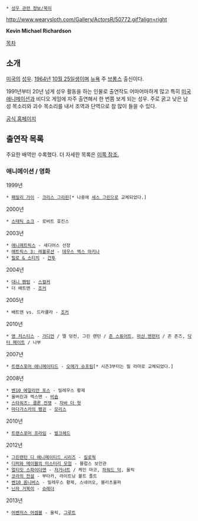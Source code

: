  * [[성우 관련 정보/북미]]

http://www.wearysloth.com/Gallery/ActorsR/50772.gif?align=right

'''Kevin Michael Richardson'''

[[목차]]
== 소개 ==
[[미국]]의 [[성우]]. [[1964년]] [[10월 25일]]생이며 [[뉴욕]] 주 [[브롱스]] 출신이다.

1991년부터 20년 넘게 성우 활동을 하는 인물로 출연작도 어마어마하게 많고 특히 [[미국 애니메이션]]과 비디오 게임에 자주 출연해서 한 번쯤 보게 되는 성우. 주로 굵고 낮은 남성 목소리와 괴수 목소리를 내서 조역과 단역으로 참 많이 들을 수 있다.

[http://www.kevinmichaelrichardson.com/ 공식 홈페이지]

== 출연작 목록 ==
주요한 배역만 수록했다. 더 자세한 목록은 [http://www.behindthevoiceactors.com/Kevin-Michael-Richardson/ 이쪽 참조.]

=== 애니메이션 / 영화 ===
1999년
 * [[패밀리 가이]] - [[크리스 그리핀]][* 나중에 [[세스 그린]]으로 교체되었다.]

2000년
 * [[스태틱 쇼크]] - 로버트 호킨스

2003년
 * [[애니매트릭스]] - 새디어스 선장
 * [[매트릭스(영화)|매트릭스 3: 레볼루션]] - [[데우스 엑스 마키나]]
 * [[릴로 & 스티치]] - [[간투]]

2004년
 * [[대니 팬텀]] - [[스컬커]]
 * 더 배트맨 - [[조커(DC 코믹스)|조커]]

2005년
 * 배트맨 vs. 드라큘라 - [[조커(DC 코믹스)|조커]]

2010년
 * [[영 저스티스(애니메이션)|영 저스티스]] - [[가디언]] / 맬 덩컨, 그린 랜턴 / [[존 스튜어트(그린 랜턴)|존 스튜어트]], [[마샨 맨헌터]] / 존 존즈, [[닥터 페이트]] / 나부

2007년
 * [[트랜스포머 애니메이티드]] - [[오메가 슈프림(애니메이티드)|오메가 슈프림]][* 시즌3부터는 필 라마로 교체되었다.]

2008년
 * [[벤10 에일리언 포스]] - 밀레우스 황제
 * 울버린과 엑스맨 - [[비숍]]
 * [[클론전쟁|스타워즈: 클론 전쟁]] - [[자바 더 헛]]
 * [[마다가스카의 펭귄]] - [[모리스(마다가스카의 펭귄)|모리스]]

2010년
 * [[트랜스포머 프라임]] - [[벌크헤드(프라임)|벌크헤드]]

2012년
 * [[그린랜턴 디 애니메이티드 시리즈]] - [[킬로웍]]
 * [[디퍼와 메이블의 미스터리 모험]] - 블럽스 보안관
 * [[얼티밋 스파이더맨(애니메이션)|얼티밋 스파이더맨]] - [[저거너트]] / 케인 마코, [[하워드 덕]], 울릭
 * [[코라의 전설]] - 부타카, 라이트닝 볼트 졸트
 * [[벤10 옴니버스]] - 밀레우스 황제, 스네어오, 블리츠울퍼
 * [[닌자 거북이(2012)|닌자 거북이]] - [[슈레더]]

2013년
 * [[어벤저스 어셈블]] - 울릭, [[그루트]]
